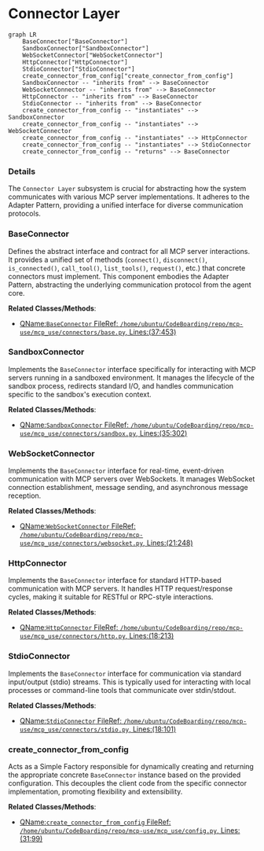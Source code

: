 # Connector Layer
```mermaid
graph LR
    BaseConnector["BaseConnector"]
    SandboxConnector["SandboxConnector"]
    WebSocketConnector["WebSocketConnector"]
    HttpConnector["HttpConnector"]
    StdioConnector["StdioConnector"]
    create_connector_from_config["create_connector_from_config"]
    SandboxConnector -- "inherits from" --> BaseConnector
    WebSocketConnector -- "inherits from" --> BaseConnector
    HttpConnector -- "inherits from" --> BaseConnector
    StdioConnector -- "inherits from" --> BaseConnector
    create_connector_from_config -- "instantiates" --> SandboxConnector
    create_connector_from_config -- "instantiates" --> WebSocketConnector
    create_connector_from_config -- "instantiates" --> HttpConnector
    create_connector_from_config -- "instantiates" --> StdioConnector
    create_connector_from_config -- "returns" --> BaseConnector
```

### Details

The `Connector Layer` subsystem is crucial for abstracting how the system communicates with various MCP server implementations. It adheres to the Adapter Pattern, providing a unified interface for diverse communication protocols.

### BaseConnector
Defines the abstract interface and contract for all MCP server interactions. It provides a unified set of methods (`connect()`, `disconnect()`, `is_connected()`, `call_tool()`, `list_tools()`, `request()`, etc.) that concrete connectors must implement. This component embodies the Adapter Pattern, abstracting the underlying communication protocol from the agent core.


**Related Classes/Methods**:

- <a href="https://github.com/mcp-use/mcp-use/blob/main/mcp_use/connectors/base.py#L37-L453" target="_blank" rel="noopener noreferrer">QName:`BaseConnector` FileRef: `/home/ubuntu/CodeBoarding/repo/mcp-use/mcp_use/connectors/base.py`, Lines:(37:453)</a>


### SandboxConnector
Implements the `BaseConnector` interface specifically for interacting with MCP servers running in a sandboxed environment. It manages the lifecycle of the sandbox process, redirects standard I/O, and handles communication specific to the sandbox's execution context.


**Related Classes/Methods**:

- <a href="https://github.com/mcp-use/mcp-use/blob/main/mcp_use/connectors/sandbox.py#L35-L302" target="_blank" rel="noopener noreferrer">QName:`SandboxConnector` FileRef: `/home/ubuntu/CodeBoarding/repo/mcp-use/mcp_use/connectors/sandbox.py`, Lines:(35:302)</a>


### WebSocketConnector
Implements the `BaseConnector` interface for real-time, event-driven communication with MCP servers over WebSockets. It manages WebSocket connection establishment, message sending, and asynchronous message reception.


**Related Classes/Methods**:

- <a href="https://github.com/mcp-use/mcp-use/blob/main/mcp_use/connectors/websocket.py#L21-L248" target="_blank" rel="noopener noreferrer">QName:`WebSocketConnector` FileRef: `/home/ubuntu/CodeBoarding/repo/mcp-use/mcp_use/connectors/websocket.py`, Lines:(21:248)</a>


### HttpConnector
Implements the `BaseConnector` interface for standard HTTP-based communication with MCP servers. It handles HTTP request/response cycles, making it suitable for RESTful or RPC-style interactions.


**Related Classes/Methods**:

- <a href="https://github.com/mcp-use/mcp-use/blob/main/mcp_use/connectors/http.py#L18-L213" target="_blank" rel="noopener noreferrer">QName:`HttpConnector` FileRef: `/home/ubuntu/CodeBoarding/repo/mcp-use/mcp_use/connectors/http.py`, Lines:(18:213)</a>


### StdioConnector
Implements the `BaseConnector` interface for communication via standard input/output (stdio) streams. This is typically used for interacting with local processes or command-line tools that communicate over stdin/stdout.


**Related Classes/Methods**:

- <a href="https://github.com/mcp-use/mcp-use/blob/main/mcp_use/connectors/stdio.py#L18-L101" target="_blank" rel="noopener noreferrer">QName:`StdioConnector` FileRef: `/home/ubuntu/CodeBoarding/repo/mcp-use/mcp_use/connectors/stdio.py`, Lines:(18:101)</a>


### create_connector_from_config
Acts as a Simple Factory responsible for dynamically creating and returning the appropriate concrete `BaseConnector` instance based on the provided configuration. This decouples the client code from the specific connector implementation, promoting flexibility and extensibility.


**Related Classes/Methods**:

- <a href="https://github.com/mcp-use/mcp-use/blob/main/mcp_use/config.py#L31-L99" target="_blank" rel="noopener noreferrer">QName:`create_connector_from_config` FileRef: `/home/ubuntu/CodeBoarding/repo/mcp-use/mcp_use/config.py`, Lines:(31:99)</a>
